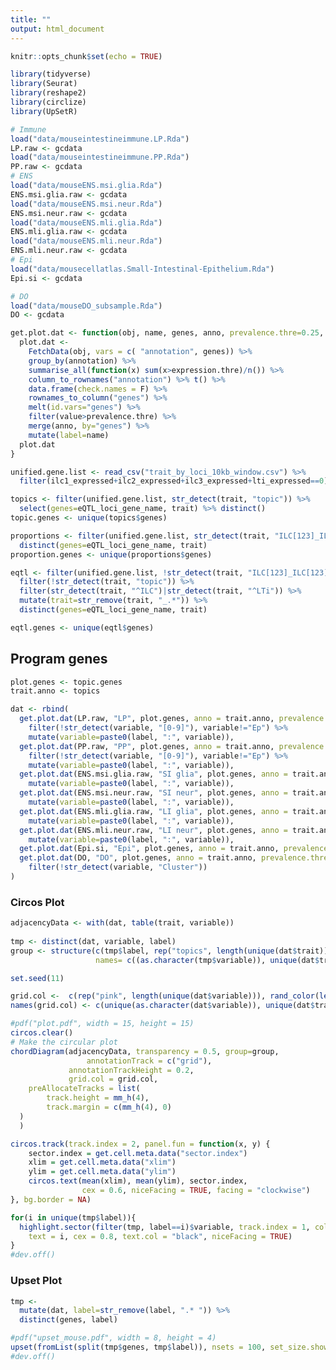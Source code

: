 ```yaml
---
title: ""
output: html_document
---
```


```r
knitr::opts_chunk$set(echo = TRUE)
```

```r
library(tidyverse)
library(Seurat)
library(reshape2)
library(circlize)
library(UpSetR)
```

```r
# Immune
load("data/mouseintestineimmune.LP.Rda")
LP.raw <- gcdata
load("data/mouseintestineimmune.PP.Rda")
PP.raw <- gcdata
# ENS
load("data/mouseENS.msi.glia.Rda")
ENS.msi.glia.raw <- gcdata
load("data/mouseENS.msi.neur.Rda")
ENS.msi.neur.raw <- gcdata
load("data/mouseENS.mli.glia.Rda")
ENS.mli.glia.raw <- gcdata
load("data/mouseENS.mli.neur.Rda")
ENS.mli.neur.raw <- gcdata
# Epi
load("data/mousecellatlas.Small-Intestinal-Epithelium.Rda")
Epi.si <- gcdata

# DO
load("data/mouseDO_subsample.Rda")
DO <- gcdata
```


```r
get.plot.dat <- function(obj, name, genes, anno, prevalence.thre=0.25, expression.thre=0){
  plot.dat <- 
    FetchData(obj, vars = c( "annotation", genes)) %>% 
    group_by(annotation) %>% 
    summarise_all(function(x) sum(x>expression.thre)/n()) %>% 
    column_to_rownames("annotation") %>% t() %>% 
    data.frame(check.names = F) %>% 
    rownames_to_column("genes") %>% 
    melt(id.vars="genes") %>% 
    filter(value>prevalence.thre) %>% 
    merge(anno, by="genes") %>% 
    mutate(label=name)
  plot.dat
}
```

```r
unified.gene.list <- read_csv("trait_by_loci_10kb_window.csv") %>% 
  filter(ilc1_expressed+ilc2_expressed+ilc3_expressed+lti_expressed==0)
```

```r
topics <- filter(unified.gene.list, str_detect(trait, "topic")) %>% 
  select(genes=eQTL_loci_gene_name, trait) %>% distinct()
topic.genes <- unique(topics$genes)

proportions <- filter(unified.gene.list, str_detect(trait, "ILC[123]_ILC[123]") | str_detect(trait, "ILC[123]_LTi")) %>% 
  distinct(genes=eQTL_loci_gene_name, trait)
proportion.genes <- unique(proportions$genes)

eqtl <- filter(unified.gene.list, !str_detect(trait, "ILC[123]_ILC[123]") & !str_detect(trait, "ILC[123]_LTi")) %>% 
  filter(!str_detect(trait, "topic")) %>% 
  filter(str_detect(trait, "^ILC")|str_detect(trait, "^LTi")) %>% 
  mutate(trait=str_remove(trait, "_.*")) %>% 
  distinct(genes=eQTL_loci_gene_name, trait)

eqtl.genes <- unique(eqtl$genes)
```


## Program genes

```r
plot.genes <- topic.genes
trait.anno <- topics

dat <- rbind(
  get.plot.dat(LP.raw, "LP", plot.genes, anno = trait.anno, prevalence.thre = 0.2) %>% 
    filter(!str_detect(variable, "[0-9]"), variable!="Ep") %>% 
    mutate(variable=paste0(label, ":", variable)),
  get.plot.dat(PP.raw, "PP", plot.genes, anno = trait.anno, prevalence.thre = 0.2) %>% 
    filter(!str_detect(variable, "[0-9]"), variable!="Ep") %>% 
    mutate(variable=paste0(label, ":", variable)),
  get.plot.dat(ENS.msi.glia.raw, "SI glia", plot.genes, anno = trait.anno, prevalence.thre = 0.2)%>% 
    mutate(variable=paste0(label, ":", variable)),
  get.plot.dat(ENS.msi.neur.raw, "SI neur", plot.genes, anno = trait.anno, prevalence.thre = 0.2)%>% 
    mutate(variable=paste0(label, ":", variable)),
  get.plot.dat(ENS.mli.glia.raw, "LI glia", plot.genes, anno = trait.anno, prevalence.thre = 0.2)%>% 
    mutate(variable=paste0(label, ":", variable)),
  get.plot.dat(ENS.mli.neur.raw, "LI neur", plot.genes, anno = trait.anno, prevalence.thre = 0.2)%>% 
    mutate(variable=paste0(label, ":", variable)),
  get.plot.dat(Epi.si, "Epi", plot.genes, anno = trait.anno, prevalence.thre = 0.2),
  get.plot.dat(DO, "DO", plot.genes, anno = trait.anno, prevalence.thre = 0.2) %>% 
    filter(!str_detect(variable, "Cluster")) 
)

```

### Circos Plot

```r
adjacencyData <- with(dat, table(trait, variable))
 
tmp <- distinct(dat, variable, label) 
group <- structure(c(tmp$label, rep("topics", length(unique(dat$trait)))), 
                   names= c((as.character(tmp$variable)), unique(dat$trait)))

set.seed(11)

grid.col <-  c(rep("pink", length(unique(dat$variable))), rand_color(length(unique(dat$trait)), hue = "monochrome", luminosity = "bright"))
names(grid.col) <- c(unique(as.character(dat$variable)), unique(dat$trait))

#pdf("plot.pdf", width = 15, height = 15)
circos.clear()
# Make the circular plot
chordDiagram(adjacencyData, transparency = 0.5, group=group,
                 annotationTrack = c("grid"),
             annotationTrackHeight = 0.2,
             grid.col = grid.col,
    preAllocateTracks = list(
        track.height = mm_h(4),
        track.margin = c(mm_h(4), 0)
  )
  )

circos.track(track.index = 2, panel.fun = function(x, y) {
    sector.index = get.cell.meta.data("sector.index")
    xlim = get.cell.meta.data("xlim")
    ylim = get.cell.meta.data("ylim")
    circos.text(mean(xlim), mean(ylim), sector.index, 
                cex = 0.6, niceFacing = TRUE, facing = "clockwise")
}, bg.border = NA)

for(i in unique(tmp$label)){
  highlight.sector(filter(tmp, label==i)$variable, track.index = 1, col = "yellow", #facing = "clockwise",
    text = i, cex = 0.8, text.col = "black", niceFacing = TRUE)
}
#dev.off()
```

### Upset Plot

```r
tmp <- 
  mutate(dat, label=str_remove(label, ".* ")) %>% 
  distinct(genes, label) 

#pdf("upset_mouse.pdf", width = 8, height = 4)
upset(fromList(split(tmp$genes, tmp$label)), nsets = 100, set_size.show = TRUE, set_size.scale_max=1200)
#dev.off()
```

